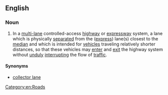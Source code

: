 ==English==

===Noun===
{{en-noun|head=[[local]] [[lane]]}}
{{wikipedia|Local-express lanes}}

# {{context|chiefly|US|lang=en}} In a [[multi-]]lane controlled-access [[highway]] or [[expressway]] system, a lane which is physically [[separate]]d from the ([[express lane|express]]) lane(s) closest to the [[median]] and which is intended for [[vehicle]]s traveling relatively shorter distances, so that these vehicles may [[enter]] and [[exit]] the highway system without [[unduly]] [[interrupt]]ing the flow of [[traffic]].

====Synonyms====
* [[collector lane]]

[[Category:en:Roads]]